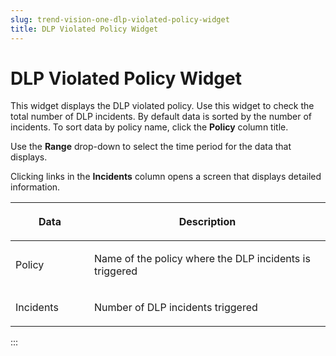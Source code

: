 ```yaml
---
slug: trend-vision-one-dlp-violated-policy-widget
title: DLP Violated Policy Widget
---
```

# DLP Violated Policy Widget

This widget displays the DLP violated policy. Use this widget to check the total number of DLP incidents. By default data is sorted by the number of incidents. To sort data by policy name, click the **Policy** column title.

Use the **Range** drop-down to select the time period for the data that displays.

Clicking links in the **Incidents** column opens a screen that displays detailed information.

<table>
<colgroup>
<col style="width: 25%" />
<col style="width: 75%" />
</colgroup>
<thead>
<tr>
<th><p>Data</p></th>
<th><p>Description</p></th>
</tr>
</thead>
<tbody>
<tr>
<td><p>Policy</p></td>
<td><p>Name of the policy where the DLP incidents is triggered</p></td>
</tr>
<tr>
<td><p>Incidents</p></td>
<td><p>Number of DLP incidents triggered</p></td>
</tr>
</tbody>
</table>
:::
